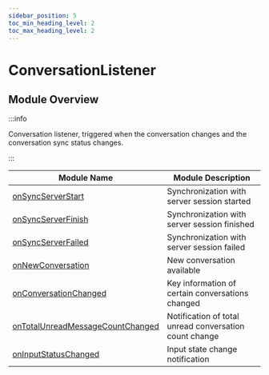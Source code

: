 ```yaml
---
sidebar_position: 5
toc_min_heading_level: 2
toc_max_heading_level: 2
---
```


# ConversationListener

## Module Overview

:::info

Conversation listener, triggered when the conversation changes and the conversation sync status changes.

:::

| Module Name                                                                                | Module Description                           |
| ------------------------------------------------------------------------------------------ | -------------------------------------------- |
| [onSyncServerStart](/callback/onSyncServerStart.mdx)                                       | Synchronization with server session started  |
| [onSyncServerFinish](/callback/onSyncServerFinish.mdx)                                     | Synchronization with server session finished |
| [onSyncServerFailed](/callback/onSyncServerFailed.mdx)                                     | Synchronization with server session failed   |
| [onNewConversation](/callback/onNewConversation.mdx)                                       | New conversation available                  |
| [onConversationChanged](/callback/onConversationChanged.mdx)                               | Key information of certain conversations changed |
| [onTotalUnreadMessageCountChanged](/callback/onTotalUnreadMessageCountChanged.mdx)         | Notification of total unread conversation count change |
| [onInputStatusChanged](docs/sdks/callback/onInputStatusChanged.mdx) | Input state change notification       |
